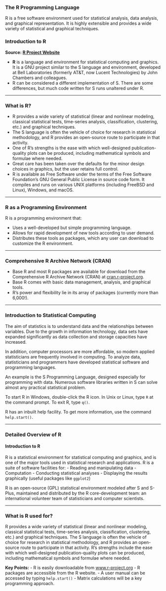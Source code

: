 ### The R Programming Language

R is a free software environment used for statistical analysis, data analysis, and graphical representation. It is highly extensible and provides a wide variety of statistical and graphical techniques.

### Introduction to R

**Source: [R Project Website](http://www.r-project.org)**

* **R** is a language and environment for statistical computing and graphics. It is a GNU project similar to the S language and environment, developed at Bell Laboratories (formerly AT&T, now Lucent Technologies) by John Chambers and colleagues.
* R can be considered a different implementation of S. There are some differences, but much code written for S runs unaltered under R.

---

### What is R?

* R provides a wide variety of statistical (linear and nonlinear modeling, classical statistical tests, time-series analysis, classification, clustering, etc.) and graphical techniques.
* The S language is often the vehicle of choice for research in statistical methodology, and R provides an open-source route to participate in that activity.
* One of R’s strengths is the ease with which well-designed publication-quality plots can be produced, including mathematical symbols and formulae where needed.
* Great care has been taken over the defaults for the minor design choices in graphics, but the user retains full control.
* R is available as Free Software under the terms of the Free Software Foundation’s GNU General Public License in source code form. It compiles and runs on various UNIX platforms (including FreeBSD and Linux), Windows, and macOS.

---

### R as a Programming Environment

R is a programming environment that:

* Uses a well-developed but simple programming language.
* Allows for rapid development of new tools according to user demand.
* Distributes these tools as packages, which any user can download to customize the R environment.

---

### Comprehensive R Archive Network (CRAN)

* Base R and most R packages are available for download from the Comprehensive R Archive Network (CRAN) at [cran.r-project.org](https://cran.r-project.org).
* Base R comes with basic data management, analysis, and graphical tools.
* R’s power and flexibility lie in its array of packages (currently more than 6,000!).

---

### Introduction to Statistical Computing

The aim of statistics is to understand data and the relationships between variables. Due to the growth in information technology, data sets have expanded significantly as data collection and storage capacities have increased.

In addition, computer processors are more affordable, so modern applied statisticians are frequently involved in computing. To analyze data, statisticians and programmers have developed statistical software and programming languages.

An example is the S Programming Language, designed especially for programming with data. Numerous software libraries written in S can solve almost any practical statistical problem.

To start R in Windows, double-click the R icon. In Unix or Linux, type `R` at the command prompt. To exit R, type `q()`.

R has an inbuilt help facility. To get more information, use the command `help.start()`.

---

### Detailed Overview of R

#### Introduction to R

R is a statistical environment for statistical computing and graphics, and is one of the major tools used in statistical research and applications. R is a suite of software facilities for:
- Reading and manipulating data
- Computation
- Conducting statistical analyses
- Displaying the results graphically (useful packages like `ggplot2`)

R is an open-source (GPL) statistical environment modeled after S and S-Plus, maintained and distributed by the R core-development team: an international volunteer team of statisticians and computer scientists.

---

### What is R used for?

R provides a wide variety of statistical (linear and nonlinear modeling, classical statistical tests, time-series analysis, classification, clustering, etc.) and graphical techniques. The S language is often the vehicle of choice for research in statistical methodology, and R provides an open-source route to participate in that activity. R's strengths include the ease with which well-designed publication-quality plots can be produced, including mathematical symbols and formulae where needed.

**Key Points:**
- R is easily downloadable from [www.r-project.org](http://www.r-project.org)
- R packages are accessible from the R website.
- A user manual can be accessed by typing `help.start()`
- Matrix calculations will be a key programming approach.

